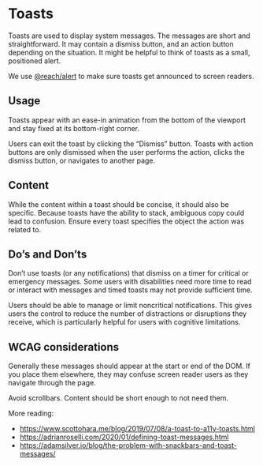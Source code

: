 
<Meta title="Components/Toast" />

# Toasts

Toasts are used to display system messages. The messages are short and straightforward. It may contain a dismiss button, and an action button depending on the situation. It might be helpful to think of toasts as a small, positioned alert.

We use [@reach/alert](https://reach.tech/alert) to make sure toasts get announced to screen readers.

## Usage

Toasts appear with an ease-in animation from the bottom of the viewport and stay fixed at its bottom-right corner.

Users can exit the toast by clicking the “Dismiss” button. Toasts with action buttons are only dismissed when the user performs the action, clicks the dismiss button, or navigates to another page.

<Canvas>
  <Story story={Default} />
</Canvas>

## Content

While the content within a toast should be concise, it should also be specific. Because toasts have the ability to stack, ambiguous copy could lead to confusion. Ensure every toast specifies the object the action was related to.

## Do’s and Don’ts

Don’t use toasts (or any notifications) that dismiss on a timer for critical or emergency messages. Some users with disabilities need more time to read or interact with messages and timed toasts may not provide sufficient time.

Users should be able to manage or limit noncritical notifications. This gives users the control to reduce the number of distractions or disruptions they receive, which is particularly helpful for users with cognitive limitations.

## WCAG considerations

Generally these messages should appear at the start or end of the DOM. If you place them elsewhere, they may confuse screen reader users as they navigate through the page.

Avoid scrollbars. Content should be short enough to not need them.

More reading:

- https://www.scottohara.me/blog/2019/07/08/a-toast-to-a11y-toasts.html
- https://adrianroselli.com/2020/01/defining-toast-messages.html
- https://adamsilver.io/blog/the-problem-with-snackbars-and-toast-messages/
